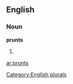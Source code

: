 
==English==

===Noun===
'''prunts'''

# {{plural of|[[prunt]]}}

[[Category:English plurals]]

[[ar:prunts]]
